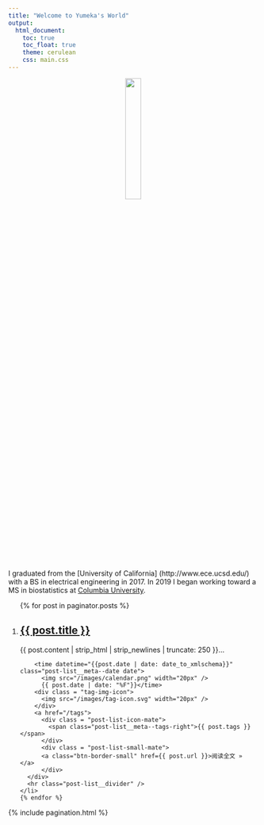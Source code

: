 ```yaml
---
title: "Welcome to Yumeka's World"
output: 
  html_document:
    toc: true
    toc_float: true
    theme: cerulean
    css: main.css
---
```


<link rel="stylesheet"  type="text/css">


<center><img src="images/portrait.png" style="width:25%"></center>
I graduated from the [University of California] (http://www.ece.ucsd.edu/) with a BS in electrical engineering in 2017. In 2019 I began working toward a MS in biostatistics at [Columbia University](https://www.mailman.columbia.edu/become-student/departments/biostatistics). 



<div class="main-post-list hidden">

  <ol class="post-list">
    {% for post in paginator.posts %}
    <li>
      <h2 class="post-list__post-title post-title"><a href="{{ post.url }}" title="访问 {{ post.title }}">{{ post.title }}</a></h2>
      <p class="excerpt">{{ post.content | strip_html | strip_newlines | truncate: 250 }}&hellip;</p>
      <div class="post-list__meta">        
        <time datetime="{{post.date | date: date_to_xmlschema}}" class="post-list__meta--date date">
          <img src="/images/calendar.png" width="20px" /> 
          {{ post.date | date: "%F"}}</time> 
        <div class = "tag-img-icon">
          <img src="/images/tag-icon.svg" width="20px" /> 
        </div>
        <a href="/tags">
          <div class = "post-list-icon-mate">
            <span class="post-list__meta--tags-right">{{ post.tags }}</span>
          </div>
          <div class = "post-list-small-mate">
          <a class="btn-border-small" href={{ post.url }}>阅读全文 » </a>
          </div>
      </div>
      <hr class="post-list__divider" />
    </li>
    {% endfor %}
  </ol>

  {% include pagination.html %}

</div>